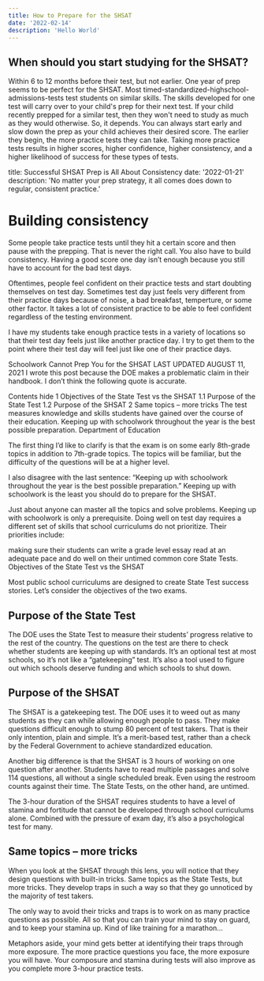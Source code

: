 ```yaml
---
title: How to Prepare for the SHSAT
date: '2022-02-14'
description: 'Hello World'
---
```


## When should you start studying for the SHSAT?

Within 6 to 12 months before their test, but not earlier. One year of prep seems to be perfect for the SHSAT. Most timed-standardized-highschool-admissions-tests test students on similar skills. The skills developed for one test will carry over to your child's prep for their next test. If your child recently prepped for a similar test, then they won't need to study as much as they would otherwise. So, it depends. You can always start early and slow down the prep as your child achieves their desired score. The earlier they begin, the more practice tests they can take. Taking more practice tests results in higher scores, higher confidence, higher consistency, and a higher likelihood of success for these types of tests.

title: Successful​ ​SHSAT Prep is All About Consistency
date: '2022-01-21'
description: 'No matter your prep strategy, it all comes does down to regular, consistent practice.'

# Building consistency

Some people take practice tests until they hit a certain score and then pause with the prepping. That is never the right call. You also have to build consistency. Having a good score one day isn’t enough because you still have to account for the bad test days.

Oftentimes, people feel confident on their practice tests and start doubting themselves on test day. Sometimes test day just feels very different from their practice days because of noise, a bad breakfast, temperture, or some other factor. It takes a lot of consistent practice to be able to feel confident regardless of the testing environment.

I have my students take enough practice tests in a variety of locations so that their test day feels just like another practice day. I try to get them to the point where their test day will feel just like one of their practice days.

Schoolwork Cannot Prep You for the SHSAT
LAST UPDATED AUGUST 11, 2021
I wrote this post because the DOE makes a problematic claim in their handbook. I don’t think the following quote is accurate.

Contents hide
1 Objectives of the State Test vs the SHSAT
1.1 Purpose of the State Test
1.2 Purpose of the SHSAT
2 Same topics – more tricks
The test measures knowledge and skills students have gained over the course of their education. Keeping up with schoolwork throughout the year is the best possible preparation.
Department of Education

The first thing I’d like to clarify is that the exam is on some early 8th-grade topics in addition to 7th-grade topics. The topics will be familiar, but the difficulty of the questions will be at a higher level.

I also disagree with the last sentence: “Keeping up with schoolwork throughout the year is the best possible preparation.” Keeping up with schoolwork is the least you should do to prepare for the SHSAT.

Just about anyone can master all the topics and solve problems. Keeping up with schoolwork is only a prerequisite. Doing well on test day requires a different set of skills that school curriculums do not prioritize. Their priorities include:

making sure their students can write a grade level essay
read at an adequate pace
and do well on their untimed common core State Tests.
Objectives of the State Test vs the SHSAT

Most public school curriculums are designed to create State Test success stories. Let’s consider the objectives of the two exams.

## Purpose of the State Test

The DOE uses the State Test to measure their students’ progress relative to the rest of the country. The questions on the test are there to check whether students are keeping up with standards. It’s an optional test at most schools, so it’s not like a “gatekeeping” test. It’s also a tool used to figure out which schools deserve funding and which schools to shut down.

## Purpose of the SHSAT

The SHSAT is a gatekeeping test. The DOE uses it to weed out as many students as they can while allowing enough people to pass. They make questions difficult enough to stump 80 percent of test takers. That is their only intention, plain and simple. It’s a merit-based test, rather than a check by the Federal Government to achieve standardized education.

Another big difference is that the SHSAT is 3 hours of working on one question after another. Students have to read multiple passages and solve 114 questions, all without a single scheduled break. Even using the restroom counts against their time. The State Tests, on the other hand, are untimed.

The 3-hour duration of the SHSAT requires students to have a level of stamina and fortitude that cannot be developed through school curriculums alone. Combined with the pressure of exam day, it’s also a psychological test for many.

## Same topics – more tricks

When you look at the SHSAT through this lens, you will notice that they design questions with built-in tricks. Same topics as the State Tests, but more tricks. They develop traps in such a way so that they go unnoticed by the majority of test takers.

The only way to avoid their tricks and traps is to work on as many practice questions as possible. All so that you can train your mind to stay on guard, and to keep your stamina up. Kind of like training for a marathon…

Metaphors aside, your mind gets better at identifying their traps through more exposure. The more practice questions you face, the more exposure you will have. Your composure and stamina during tests will also improve as you complete more 3-hour practice tests.
